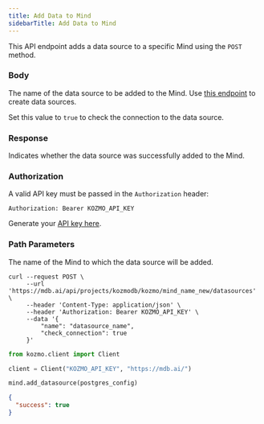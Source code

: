 ```yaml
---
title: Add Data to Mind
sidebarTitle: Add Data to Mind
---
```


This API endpoint adds a data source to a specific Mind using the `POST` method.

### Body

<ParamField body='name' type='string' required>

The name of the data source to be added to the Mind. Use [this endpoint](/kozmo/rest_api/create_datasource) to create data sources.

</ParamField>

<ParamField body='check_connection' type='string'>

Set this value to `true` to check the connection to the data source.

</ParamField>

### Response

<ResponseField name="success" type="boolean" required>  

Indicates whether the data source was successfully added to the Mind.

</ResponseField>

### Authorization

A valid API key must be passed in the `Authorization` header:

```
Authorization: Bearer KOZMO_API_KEY
```

Generate your [API key here](https://mdb.ai/apiKeys).

### Path Parameters

<ParamField body='mind_name' type='string' required>

The name of the Mind to which the data source will be added.

</ParamField>

<RequestExample>

```shell Shell
curl --request POST \
     --url 'https://mdb.ai/api/projects/kozmodb/kozmo/mind_name_new/datasources' \
     --header 'Content-Type: application/json' \
     --header 'Authorization: Bearer KOZMO_API_KEY' \
     --data '{
         "name": "datasource_name",
         "check_connection": true
     }'
```

```python Python
from kozmo.client import Client

client = Client("KOZMO_API_KEY", "https://mdb.ai/")

mind.add_datasource(postgres_config)
```

</RequestExample>

<ResponseExample>

```json Response
{
  "success": true
}
```

</ResponseExample>
